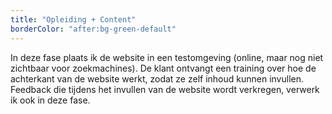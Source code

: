 ```yaml
---
title: "Opleiding + Content"
borderColor: "after:bg-green-default"
---
```


In deze fase plaats ik de website in een testomgeving (online, maar nog niet zichtbaar voor zoekmachines). De klant ontvangt een training over hoe de achterkant van de website werkt, zodat ze zelf inhoud kunnen invullen. Feedback die tijdens het invullen van de website wordt verkregen, verwerk ik ook in deze fase.
